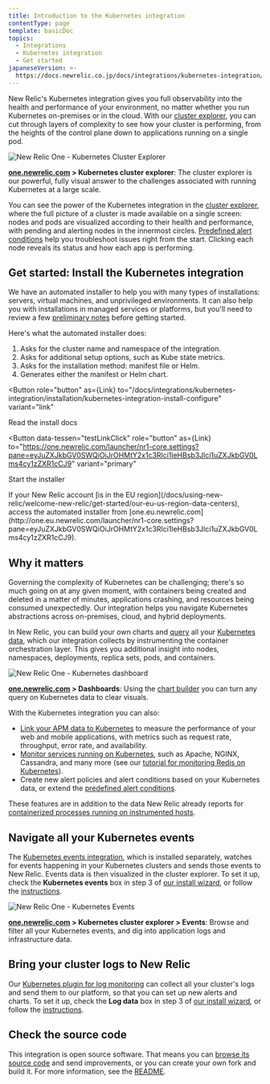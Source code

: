 ```yaml
---
title: Introduction to the Kubernetes integration
contentType: page
template: basicDoc
topics:
  - Integrations
  - Kubernetes integration
  - Get started
japaneseVersion: >-
  https://docs.newrelic.co.jp/docs/integrations/kubernetes-integration/get-started/introduction-kubernetes-integration
---
```



New Relic's Kubernetes integration gives you full observability into the health and performance of your environment, no matter whether you run Kubernetes on-premises or in the cloud. With our [cluster explorer](/docs/integrations/kubernetes-integration/cluster-explorer/kubernetes-cluster-explorer), you can cut through layers of complexity to see how your cluster is performing, from the heights of the control plane down to applications running on a single pod.

![New Relic One - Kubernetes Cluster Explorer](<./images/2020-04-28 17.26.02.gif> "2020-04-28 17.26.02.gif")

**[one.newrelic.com](https://one.newrelic.com) > Kubernetes cluster explorer**: The cluster explorer is our powerful, fully visual answer to the challenges associated with running Kubernetes at a large scale.

You can see the power of the Kubernetes integration in the [cluster explorer](/docs/integrations/kubernetes-integration/cluster-explorer/kubernetes-cluster-explorer), where the full picture of a cluster is made available on a single screen: nodes and pods are visualized according to their health and performance, with pending and alerting nodes in the innermost circles. [Predefined alert conditions](/docs/integrations/kubernetes-integration/kubernetes-events/kubernetes-integration-predefined-alert-policy) help you troubleshoot issues right from the start. Clicking each node reveals its status and how each app is performing.

## Get started: Install the Kubernetes integration

We have an automated installer to help you with many types of installations: servers, virtual machines, and unprivileged environments. It can also help you with installations in managed services or platforms, but you'll need to review a few [preliminary notes](/docs/integrations/kubernetes-integration/installation/kubernetes-installation-configuration#cloud-platforms) before getting started.

Here's what the automated installer does:

1. Asks for the cluster name and namespace of the integration.
2. Asks for additional setup options, such as Kube state metrics.
3. Asks for the installation method: manifest file or Helm.
4. Generates either the manifest or Helm chart.

<Button
  role="button"
  as={Link}
  to="/docs/integrations/kubernetes-integration/installation/kubernetes-integration-install-configure"
  variant="link"
>
  Read the install docs
</Button>

<Button
  data-tessen="testLinkClick"
  role="button"
  as={Link}
  to="https://one.newrelic.com/launcher/nr1-core.settings?pane=eyJuZXJkbGV0SWQiOiJrOHMtY2x1c3Rlci1leHBsb3Jlci1uZXJkbGV0Lms4cy1zZXR1cCJ9"
  variant="primary"
>
  Start the installer
</Button>

<Callout variant="tip">
  If your New Relic account [is in the EU region](/docs/using-new-relic/welcome-new-relic/get-started/our-eu-us-region-data-centers), access the automated installer from [one.eu.newrelic.com](http://one.eu.newrelic.com/launcher/nr1-core.settings?pane=eyJuZXJkbGV0SWQiOiJrOHMtY2x1c3Rlci1leHBsb3Jlci1uZXJkbGV0Lms4cy1zZXR1cCJ9).
</Callout>

## Why it matters

Governing the complexity of Kubernetes can be challenging; there's so much going on at any given moment, with containers being created and deleted in a matter of minutes, applications crashing, and resources being consumed unexpectedly. Our integration helps you navigate Kubernetes abstractions across on-premises, cloud, and hybrid deployments.

In New Relic, you can build your own charts and [query](/docs/using-new-relic/data/understand-data/query-new-relic-data) all your [Kubernetes data](#metrics), which our integration collects by instrumenting the container orchestration layer. This gives you additional insight into nodes, namespaces, deployments, replica sets, pods, and containers.

![New Relic One - Kubernetes dashboard](<./images/2020-04-28 17.33.47.gif> "2020-04-28 17.33.47.gif")

**[one.newrelic.com](https://one.newrelic.com) > Dashboards**: Using the [chart builder](/docs/chart-builder/use-chart-builder/get-started/introduction-chart-builder) you can turn any query on Kubernetes data to clear visuals.

With the Kubernetes integration you can also:

* [Link your APM data to Kubernetes](/docs/integrations/kubernetes-integration/link-your-applications/link-your-applications-kubernetes) to measure the performance of your web and mobile applications, with metrics such as request rate, throughput, error rate, and availability.
* [Monitor services running on Kubernetes](/docs/integrations/kubernetes-integration/link-apps-services/monitor-services-running-kubernetes), such as Apache, NGINX, Cassandra, and many more (see our [tutorial for monitoring Redis on Kubernetes](/docs/integrations/kubernetes-integration/link-apps-services/tutorial-monitor-redis-running-kubernetes)).
* Create new alert policies and alert conditions based on your Kubernetes data, or extend the [predefined alert conditions](/docs/integrations/kubernetes-integration/kubernetes-events/kubernetes-integration-predefined-alert-policy).

These features are in addition to the data New Relic already reports for [containerized processes running on instrumented hosts](/docs/infrastructure/new-relic-infrastructure/data-instrumentation/docker-instrumentation-infrastructure).

## Navigate all your Kubernetes events

The [Kubernetes events integration](/docs/integrations/kubernetes-integration/kubernetes-events/install-kubernetes-events-integration), which is installed separately, watches for events happening in your Kubernetes clusters and sends those events to New Relic. Events data is then visualized in the cluster explorer. To set it up, check the **Kubernetes events** box in step 3 of [our install wizard](/docs/integrations/kubernetes-integration/installation/kubernetes-installation-configuration#install-wizard), or follow the [instructions](/docs/integrations/kubernetes-integration/kubernetes-events/install-kubernetes-events-integration#install).

![New Relic One - Kubernetes Events](<./images/2020-04-28 17.40.27.gif> "2020-04-28 17.40.27.gif")

**[one.newrelic.com](https://one.newrelic.com) > Kubernetes cluster explorer > Events**: Browse and filter all your Kubernetes events, and dig into application logs and infrastructure data.

## Bring your cluster logs to New Relic

Our [Kubernetes plugin for log monitoring](/docs/logs/enable-logs/enable-logs/kubernetes-plugin-logs) can collect all your cluster's logs and send them to our platform, so that you can set up new alerts and charts. To set it up, check the **Log data** box in step 3 of [our install wizard](/docs/integrations/kubernetes-integration/installation/kubernetes-installation-configuration#install-wizard), or follow the [instructions](/docs/logs/enable-logs/enable-logs/kubernetes-plugin-logs#enable-process).

## Check the source code

This integration is open source software. That means you can [browse its source code](https://github.com/newrelic/nri-kubernetes "Link opens in a new window.") and send improvements, or you can create your own fork and build it. For more information, see the [README](https://github.com/newrelic/nri-kubernetes/blob/main/README.md "Link opens in a new window.").
